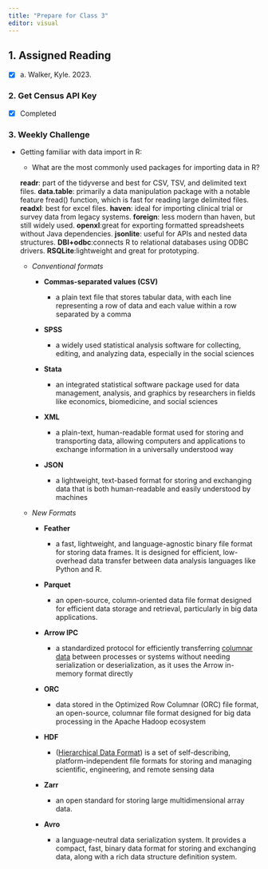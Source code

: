 ```yaml
---
title: "Prepare for Class 3"
editor: visual
---
```


## 1. Assigned Reading

-   [x] a. Walker, Kyle. 2023.

### 2. Get Census API Key

-   [x] Completed

### 3. Weekly Challenge

-   Getting familiar with data import in R:

    -   What are the most commonly used packages for importing data in R?

    **readr**: part of the tidyverse and best for CSV, TSV, and delimited text files. **data.table**: primarily a data manipulation package with a notable feature fread() function, which is fast for reading large delimited files. **readxl**: best for excel files. **haven**: ideal for importing clinical trial or survey data from legacy systems. **foreign**: less modern than haven, but still widely used. **openxl**:great for exporting formatted spreadsheets without Java dependencies. **jsonlite**: useful for APIs and nested data structures. **DBI+odbc**:connects R to relational databases using ODBC drivers. **RSQLite**:lightweight and great for prototyping.

    -   *Conventional formats*

        -   **Commas-separated values (CSV)**

            -   a plain text file that stores tabular data, with each line representing a row of data and each value within a row separated by a comma

        -   **SPSS**

            -   a widely used statistical analysis software for collecting, editing, and analyzing data, especially in the social sciences

        -   **Stata**

            -   an integrated statistical software package used for data management, analysis, and graphics by researchers in fields like economics, biomedicine, and social sciences

        -   **XML**

            -   a plain-text, human-readable format used for storing and transporting data, allowing computers and applications to exchange information in a universally understood way

        -   **JSON**

            -   a lightweight, text-based format for storing and exchanging data that is both human-readable and easily understood by machines

    -   *New Formats*

        -   **Feather**

            -   a fast, lightweight, and language-agnostic binary file format for storing data frames. It is designed for efficient, low-overhead data transfer between data analysis languages like Python and R. 

        -   **Parquet**

            -   an open-source, column-oriented data file format designed for efficient data storage and retrieval, particularly in big data applications. 

        -   **Arrow IPC**

            -   a standardized protocol for efficiently transferring [columnar data](https://www.google.com/search?sca_esv=cdd4458fa27f824d&cs=1&q=columnar+data&sa=X&ved=2ahUKEwilubGbjNyPAxV3JNAFHdhpNrYQxccNegQIAxAC&mstk=AUtExfDjksKERN7jcCwTQBH1qxBI5_LtWsjFHM0f2EFZlilpVn_2EgX_6Cf_SidctY33bQ4354NHHfaO64nCItD60t4k1WPEEcAewSxY40Hc7kkKjGdugtN9KikfKFlP9gnpBEM&csui=3) between processes or systems without needing serialization or deserialization, as it uses the Arrow in-memory format directly

        -   **ORC**

            -   data stored in the Optimized Row Columnar (ORC) file format, an open-source, columnar file format designed for big data processing in the Apache Hadoop ecosystem

        -   **HDF**

            -   ([Hierarchical Data Format](https://www.google.com/search?sca_esv=cdd4458fa27f824d&cs=1&q=Hierarchical+Data+Format&sa=X&ved=2ahUKEwjy0-G2jNyPAxVRJNAFHbRoF-gQxccNegQIBBAB&mstk=AUtExfCrYKlsWHlL8hqLmbhYqiTemisTv2hqhGi2VmSFlRaK7PV87N1gTkukk9xImwE3iBDJXnWvj0CglguOjWujl5dSg2xrFXuw8JqR3GdEbwUM1SIbBKfXUAI-lRAJeoyZXrE&csui=3)) is a set of self-describing, platform-independent file formats for storing and managing scientific, engineering, and remote sensing data

        -   **Zarr**

            -   an open standard for storing large multidimensional array data.

        -   **Avro**

            -   a language-neutral data serialization system. It provides a compact, fast, binary data format for storing and exchanging data, along with a rich data structure definition system.
